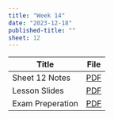 ```yaml
---
title: "Week 14"
date: "2023-12-18"
published-title: "" 
sheet: 12
---
```


| Title         | File |
|---------------|:----:|
| Sheet 12 Notes | [PDF](notes-s12.pdf)     |
| Lesson Slides | [PDF](w13.pdf)     |
| Exam Preperation | [PDF](exam-prep.pdf)     |